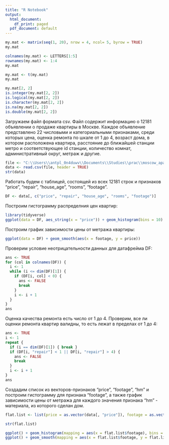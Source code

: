 ---
title: "R Notebook"
output:
  html_document:
    df_print: paged
  pdf_document: default
---


```{r}
my.mat <- matrix(seq(1, 20), nrow = 4, ncol= 5, byrow = TRUE)
my.mat
```

```{r}
colnames(my.mat) <- LETTERS[1:5]
rownames(my.mat) <- 1:4
my.mat
```


```{r}
my.mat <- t(my.mat)
my.mat
```
```{r}
my.mat[2, 2]
is.integer(my.mat[2, 2])
is.logical(my.mat[2, 2])
is.character(my.mat[2, 2])
is.na(my.mat[2, 2])
is.double(my.mat[2, 2])
```
Загружаем файл формата csv. Файл содержит информацию о 12181 объявлении о продаже квартиры в Москве. Каждое объявление представлено 22 числовыми и категориальными признаками, среди которых цена, оценка ремонта по шкале от 1 до  4, возраст дома, в котором расположена квартира, расстояние до ближайшей станции метро и соответствующее id станции, количество комнат, административный округ, метраж и другие.
```{r}
file <- "C:\\Users\\antpl_0n4duwv\\Documents\\Studies\\prac\\moscow_apartment_listings.csv"
data <- read.csv(file, header = TRUE)
str(data)
```
Работать будем с таблицей, состоящей из всех 12181 строк и признаков "price", "repair", "house_age", "rooms", "footage".
```{r}
DF <- data[, c("price", "repair", "house_age", "rooms", "footage")]
```

Построим гистограмму распределния цен квартир:

```{r}
library(tidyverse)
ggplot(data = DF, aes_string(x = "price")) + geom_histogram(bins = 10)
```

Построим график зависимости цены от метража квартиры:
```{r}
ggplot(data = DF) + geom_smooth(aes(x = footage, y = price))
```

Проверим условие неотрицательности данных для датафрейма DF:
```{r}
ans <- TRUE
for (col in colnames(DF)) {
  i <- 1
  while (i <= dim(DF)[1]) {
    if (DF[i, col] < 0) {
      ans <- FALSE
      break
    }
    i <- i + 1
  }
}
ans
```
Оценка качества ремонта есть число от 1 до 4. Проверим, все ли оценки ремонта квартир валидны, то есть лежат в пределах от 1 до 4:
```{r}
ans <- TRUE
i <- 1
repeat {
  if (i == dim(DF)[1]) { break }
  if (DF[i, "repair"] < 1 || DF[i, "repair"] > 4) {
    ans <- FALSE
    break
  }
  i <- i + 1
}
ans
```
Создадим список из векторов-признаков "price", "footage", "hm" и построим гистограмму для признака "footage", а также график зависимости цены от метража для каждого значения признака "hm" - материала, из которого сделан дом.
```{r}
flat.list <- list(price = as.vector(data[, "price"]), footage = as.vector(data[, "footage"]), hm = as.vector(data[, "hm"]))

str(flat.list)

ggplot() + geom_histogram(mapping = aes(x = flat.list$footage), bins = 8)
ggplot() + geom_smooth(mapping = aes(x = flat.list$footage, y = flat.list$price, color = flat.list$hm))
```
